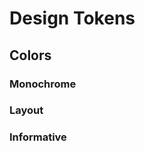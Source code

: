 
<Meta title="Design Tokens|Colors" />



# Design Tokens

## Colors

### Monochrome

<ColorPalette>
	<ColorItem
		title="theme.color.greyscale"
		subtitle="Some of the greys"
		colors={greyscale}
	/>
</ColorPalette>

### Layout

<ColorPalette>
	<ColorItem
		title="theme.color.backgrounds"
		subtitle="All possible backgrounds"
		colors={backgrounds}
	/>
</ColorPalette>

### Informative

<ColorPalette>
	<ColorItem
		title="theme.color.palette"
		subtitle="Some informative colors"
		colors={palette}
	/>
</ColorPalette>